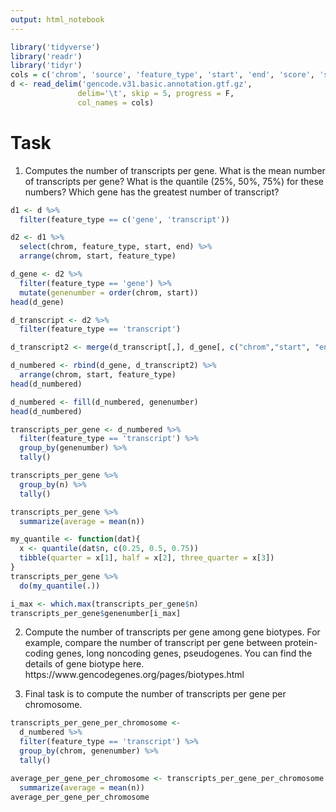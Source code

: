 ```yaml
---
output: html_notebook
---
```


```r
library('tidyverse')
library('readr')
library('tidyr')
cols = c('chrom', 'source', 'feature_type', 'start', 'end', 'score', 'strand', 'phase', 'info')
d <- read_delim('gencode.v31.basic.annotation.gtf.gz', 
               delim='\t', skip = 5, progress = F, 
               col_names = cols)
```

# Task
1. Computes the number of transcripts per gene. What is the mean number of transcripts per gene? What is the quantile (25%, 50%, 75%) for these numbers? Which gene has the greatest number of transcript?  

```r
d1 <- d %>%
  filter(feature_type == c('gene', 'transcript'))
```

```r
d2 <- d1 %>%
  select(chrom, feature_type, start, end) %>%
  arrange(chrom, start, feature_type)
```

```r
d_gene <- d2 %>%
  filter(feature_type == 'gene') %>%
  mutate(genenumber = order(chrom, start))
head(d_gene)
```

```r
d_transcript <- d2 %>%
  filter(feature_type == 'transcript')
```

```r
d_transcript2 <- merge(d_transcript[,], d_gene[, c("chrom","start", "end","genenumber")], all.x = TRUE)
```

```r
d_numbered <- rbind(d_gene, d_transcript2) %>%
  arrange(chrom, start, feature_type)
head(d_numbered)
```

```r
d_numbered <- fill(d_numbered, genenumber)
head(d_numbered)
```

```r
transcripts_per_gene <- d_numbered %>%
  filter(feature_type == 'transcript') %>%
  group_by(genenumber) %>%
  tally()
```

```r
transcripts_per_gene %>%
  group_by(n) %>%
  tally()
```


```r
transcripts_per_gene %>%
  summarize(average = mean(n))
```

```r
my_quantile <- function(dat){
  x <- quantile(dat$n, c(0.25, 0.5, 0.75))
  tibble(quarter = x[1], half = x[2], three_quarter = x[3])
}
transcripts_per_gene %>%
  do(my_quantile(.))
```

```r
i_max <- which.max(transcripts_per_gene$n)
transcripts_per_gene$genenumber[i_max]
```


2. Compute the number of transcripts per gene among gene biotypes. For example, compare the number of transcript per gene between protein-coding genes, long noncoding genes, pseudogenes. You can find the details of gene biotype here. https://www.gencodegenes.org/pages/biotypes.html  


3. Final task is to compute the number of transcripts per gene per chromosome.  

```r
transcripts_per_gene_per_chromosome <-
  d_numbered %>%
  filter(feature_type == 'transcript') %>%
  group_by(chrom, genenumber) %>%
  tally()
```

```r
average_per_gene_per_chromosome <- transcripts_per_gene_per_chromosome %>%
  summarize(average = mean(n))
average_per_gene_per_chromosome
```



